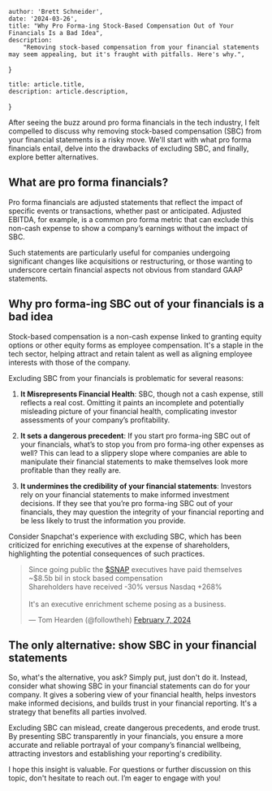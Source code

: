 
    author: 'Brett Schneider',
    date: '2024-03-26',
    title: "Why Pro Forma-ing Stock-Based Compensation Out of Your Financials Is a Bad Idea",
    description:
        "Removing stock-based compensation from your financial statements may seem appealing, but it's fraught with pitfalls. Here's why.",
}

    title: article.title,
    description: article.description,
}


After seeing the buzz around pro forma financials in the tech industry, I felt
compelled to discuss why removing stock-based compensation (SBC) from your
financial statements is a risky move. We'll start with what pro forma financials
entail, delve into the drawbacks of excluding SBC, and finally, explore better
alternatives.

## What are pro forma financials?

Pro forma financials are adjusted statements that reflect the impact of specific
events or transactions, whether past or anticipated. Adjusted EBITDA, for
example, is a common pro forma metric that can exclude this non-cash expense to
show a company’s earnings without the impact of SBC.

Such statements are particularly useful for companies undergoing significant
changes like acquisitions or restructuring, or those wanting to underscore
certain financial aspects not obvious from standard GAAP statements.


## Why pro forma-ing SBC out of your financials is a bad idea

Stock-based compensation is a non-cash expense linked to granting equity options
or other equity forms as employee compensation. It's a staple in the tech
sector, helping attract and retain talent as well as aligning employee interests
with those of the company.

Excluding SBC from your financials is problematic for several reasons:

1. **It Misrepresents Financial Health**: SBC, though not a cash expense, still
   reflects a real cost. Omitting it paints an incomplete and potentially
   misleading picture of your financial health, complicating investor
   assessments of your company’s profitability.

2. **It sets a dangerous precedent**: If you start pro forma-ing SBC out of your
    financials, what’s to stop you from pro forma-ing other expenses as well? This
    can lead to a slippery slope where companies are able to manipulate their
    financial statements to make themselves look more profitable than they
    really are.

3. **It undermines the credibility of your financial statements**: Investors
    rely on your financial statements to make informed investment decisions. If
    they see that you’re pro forma-ing SBC out of your financials, they may
    question the integrity of your financial reporting and be less likely to
    trust the information you provide.

Consider Snapchat's experience with excluding SBC, which has been criticized for
enriching executives at the expense of shareholders, highlighting the potential
consequences of such practices.

<blockquote class="twitter-tweet">
  <p lang="en" dir="ltr">
    Since going public the
    <a
      href="https://twitter.com/search?q=%24SNAP&amp;src=ctag&amp;ref_src=twsrc%5Etfw"
      >$SNAP</a>
    executives have paid themselves ~$8.5b bil in stock based compensation<br />Shareholders
    have received -30% versus Nasdaq +268%<br /><br />It&#39;s an executive
    enrichment scheme posing as a business.
  </p>
  &mdash; Tom Hearden (@followtheh)
  <a
    href="https://twitter.com/followtheh/status/1755236371155828737?ref_src=twsrc%5Etfw"
    >February 7, 2024</a>
</blockquote>
<script
  async
  src="https://platform.twitter.com/widgets.js"
  charset="utf-8"
></script>


## The only alternative: show SBC in your financial statements

So, what's the alternative, you ask? Simply put, just don't do it. Instead,
consider what showing SBC in your financial statements can do for your company.
It gives a sobering view of your financial health, helps investors make informed
decisions, and builds trust in your financial reporting. It's a strategy that
benefits all parties involved.

Excluding SBC can mislead, create dangerous precedents, and erode trust. By
presenting SBC transparently in your financials, you ensure a more accurate and
reliable portrayal of your company’s financial wellbeing, attracting investors
and establishing your reporting's credibility.

I hope this insight is valuable. For questions or further discussion on this
topic, don't hesitate to reach out. I’m eager to engage with you!

